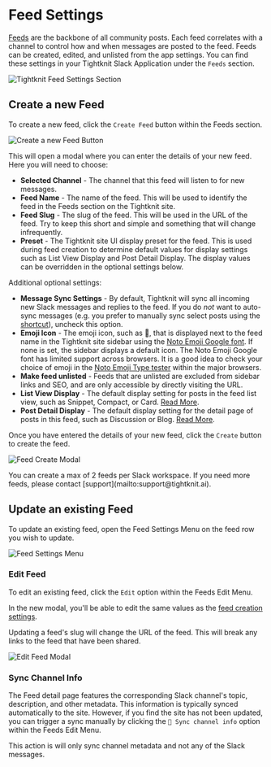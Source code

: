 
# Feed Settings

[Feeds](../tightknit-site/feed) are the backbone of all community posts.
Each feed correlates with a channel to control how and when messages are posted to the feed. Feeds can be created, edited, and unlisted from the app settings. You can find these settings in your Tightknit Slack Application under the `Feeds` section.

![Tightknit Feed Settings Section](/slack-administration/feed-settings.png)

## Create a new Feed

To create a new feed, click the `Create Feed` button within the Feeds section.

![Create a new Feed Button](/slack-administration/feed-create-button.png)

This will open a modal where you can enter the details of your new feed.
Here you will need to choose:

- **Selected Channel** - The channel that this feed will listen to for new messages.
- **Feed Name** - The name of the feed. This will be used to identify the feed in the Feeds section on the Tightknit site.
- **Feed Slug** - The slug of the feed. This will be used in the URL of the feed. Try to keep this short and simple and something that will change infrequently.
- **Preset** - The Tightknit site UI display preset for the feed. This is used during feed creation to determine default values for display settings such as List View Display and Post Detail Display. The display values can be overridden in the optional settings below.

Additional optional settings:

- **Message Sync Settings** - By default, Tightknit will sync all incoming new Slack messages and replies to the feed. If you do _not_ want to auto-sync messages (e.g. you prefer to manually sync select posts using the [shortcut](../basics/message-shortcuts#tightknit-shortcuts)), uncheck this option.
- **Emoji Icon** - The emoji icon, such as 📡, that is displayed next to the feed name in the Tightknit site sidebar using the [Noto Emoji Google font](https://fonts.google.com/noto/specimen/Noto+Emoji). If none is set, the sidebar displays a default icon.
  <Callout type="warning" emoji="⚠️">
    The Noto Emoji Google font has limited support across browsers. It is a good
    idea to check your choice of emoji in the [Noto Emoji Type
    tester](https://fonts.google.com/noto/specimen/Noto+Emoji/tester) within the
    major browsers.
  </Callout>
- **Make feed unlisted** - Feeds that are unlisted are excluded from sidebar links and SEO, and are only accessible by directly visiting the URL.
- **List View Display** - The default display setting for posts in the feed list view, such as Snippet, Compact, or Card. [Read More](../tightknit-site/feed.mdx#display-settings).
- **Post Detail Display** - The default display setting for the detail page of posts in this feed, such as Discussion or Blog. [Read More](../tightknit-site/post.mdx#display-settings).

Once you have entered the details of your new feed, click the `Create` button to create the feed.

![Feed Create Modal](/slack-administration/feed-create-modal.png)

<Callout>
  You can create a max of 2 feeds per Slack workspace. If you need more feeds,
  please contact [support](mailto:support@tightknit.ai).
</Callout>

## Update an existing Feed

To update an existing feed, open the Feed Settings Menu on the feed row you wish to update.

![Feed Settings Menu](/slack-administration/feed-settings-menu.png)

### Edit Feed

To edit an existing feed, click the `Edit` option within the Feeds Edit Menu.

In the new modal, you'll be able to edit the same values as the [feed creation settings](#create-a-new-feed).

<Callout type="warning" emoji="⚠️">
  Updating a feed's slug will change the URL of the feed. This will break any
  links to the feed that have been shared.
</Callout>

![Edit Feed Modal](/slack-administration/feed-update-modal.png)

### Sync Channel Info

The Feed detail page features the corresponding Slack channel's topic, description, and other metadata. This information is typically synced automatically to the site. However, if you find the site has not been updated, you can trigger a sync manually by clicking the `🔄 Sync channel info` option within the Feeds Edit Menu.

This action is will only sync channel metadata and not any of the Slack messages.
